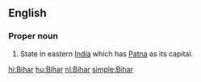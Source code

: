 {{also|bihar}}
==English==
===Proper noun===
{{en-proper noun}}
#State in eastern [[India]] which has [[Patna]] as its capital.

[[hi:Bihar]]
[[hu:Bihar]]
[[nl:Bihar]]
[[simple:Bihar]]